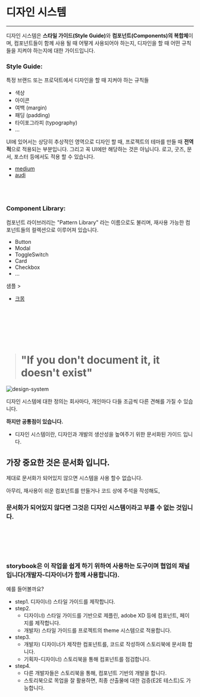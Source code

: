 

<Meta title="🎨 디자인시스템 / 💈 about" />

# 디자인 시스템

---

디자인 시스템은 <strong>스타일 가이드(Style Guide)</strong>와 <strong>컴포넌트(Components)의 복합체</strong>이며, 컴포넌트들이 함께 사용 될 때 어떻게 사용되어야 하는지, 디자인을 할 때 어떤 규칙들을 지켜야 하는지에 대한 가이드입니다.

### Style Guide:

특정 브랜드 또는 프로덕트에서 디자인을 할 때 지켜야 하는 규칙들

- 색상
- 아이콘
- 여백 (margin)
- 패딩 (padding)
- 타이포그라피 (typography)
- ...

UI에 있어서는 상당히 추상적인 영역으로 디자인 할 때, 프로젝트의 테마를 만들 때 **전역적**으로 적용되는 부분입니다. 그리고 꼭 UI에만 해당하는 것은 아닙니다. 로고, 굿즈, 문서, 포스터 등에서도 적용 할 수 있습니다.

- [medium](https://www.behance.net/gallery/7226653/Medium-Brand-Development)
- [audi](https://www.audi.com/ci/en/intro/basics/colours.html)

<br />
<br />

### Component Library:

컴포넌트 라이브러리는 "Pattern Library" 라는 이름으로도 불리며, 재사용 가능한 컴포넌트들의 컬렉션으로 이루어져 있습니다.

- Button
- Modal
- ToggleSwitch
- Card
- Checkbox
- ...

샘플 >

- [크몽](https://brunch.co.kr/@kmongdev/17)

<br />
<br />
<br />
<br />
<br />

> # "If you don't document it, it doesn't exist"

<img src={DesignSystem} alt="design-system" />

디자인 시스템에 대한 정의는 회사마다, 개인마다 다들 조금씩 다른 견해를 가질 수 있습니다.

<strong> 하지만 공통점이 있습니다. </strong>

- 디자인 시스템이란, 디자인과 개발의 생산성을 높여주기 위한 문서화된 가이드 입니다.

## 가장 중요한 것은 문서화 입니다.

제대로 문서화가 되어있지 않으면 시스템을 사용 할수 없습니다.

아무리, 재사용이 쉬운 컴포넌트를 만들거나 코드 상에 주석을 작성해도,

### 문서화가 되어있지 않다면 그것은 디자인 시스템이라고 부를 수 없는 것입니다.

<br />
<br />
<br />
<br />

### storybook은 이 작업을 쉽게 하기 위하여 사용하는 도구이며 협업의 채널입니다(개발자-디자이너가 함께 사용합니다).

예를 들어볼까요?

- step1. 디자이너) 스타일 가이드를 제작합니다.
- step2.
  - 디자이너) 스타일 가이드를 기반으로 제플린, adobe XD 등에 컴포넌트, 페이지를 제작합니다.
  - 개발자) 스타일 가이드를 프로젝트의 theme 시스템으로 적용합니다.
- step3.
  - 개발자) 디자이너가 제작한 컴포넌트를, 코드로 작성하여 스토리북에 문서화 합니다.
  - 기획자-디자이너) 스토리북을 통해 컴포넌트를 점검합니다.
- step4.
  - 다른 개발자들은 스토리북을 통해, 컴포넌트 기반의 개발을 합니다.
  - 스토리북으로 목업을 잘 활용하면, 최종 산출물에 대한 검증(E2E 테스트)도 가능합니다.
